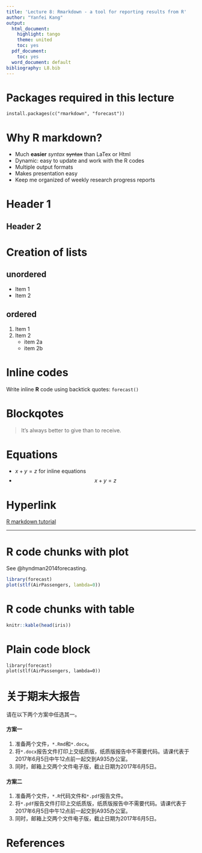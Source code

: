 ```yaml
---
title: 'Lecture 8: Rmarkdown - a tool for reporting results from R'
author: "Yanfei Kang"
output:
  html_document:
    highlight: tango
    theme: united
    toc: yes
  pdf_document:
    toc: yes
  word_document: default
bibliography: L8.bib
---
```



# Packages required in this lecture

```
install.packages(c("rmarkdown", "forecast"))
```


# Why R markdown?

- Much **easier** *syntax* ~~syntax~~ than LaTex or Html
- Dynamic: easy to update and work with the R codes
- Multiple output formats
- Makes presentation easy
- Keep me organized of weekly research progress reports


# Header 1
## Header 2


# Creation of lists
## unordered
- Item 1
- Item 2

## ordered
1. Item 1
2. Item 2
    + item 2a
    + item 2b


# Inline codes
Write inline **R** code using backtick quotes: `forecast()`


# Blockqotes
> It's always better to give than to receive.


# Equations

- $x + y = z$ for inline equations
- $$ x + y = z $$ 


# Hyperlink

[R markdown tutorial](http://rmarkdown.rstudio.com)

************************************


# R code chunks with plot 

See @hyndman2014forecasting.

```r
library(forecast)
plot(stlf(AirPassengers, lambda=0))
```


# R code chunks with table
```r
knitr::kable(head(iris))
```



# Plain code block 

```
library(forecast)
plot(stlf(AirPassengers, lambda=0))
```

# 关于期末大报告

请在以下两个方案中任选其一。

#### 方案一
1. 准备两个文件，`*.Rmd`和`*.docx`。
2. 将`*.docx`报告文件打印上交纸质版，纸质版报告中不需要代码。请课代表于2017年6月5日中午12点前一起交到A935办公室。
3. 同时，邮箱上交两个文件电子版，截止日期为2017年6月5日。

#### 方案二
1. 准备两个文件，`*.R`代码文件和`*.pdf`报告文件。
2. 将`*.pdf`报告文件打印上交纸质版，纸质版报告中不需要代码。请课代表于2017年6月5日中午12点前一起交到A935办公室。
3. 同时，邮箱上交两个文件电子版，截止日期为2017年6月5日。

# References




